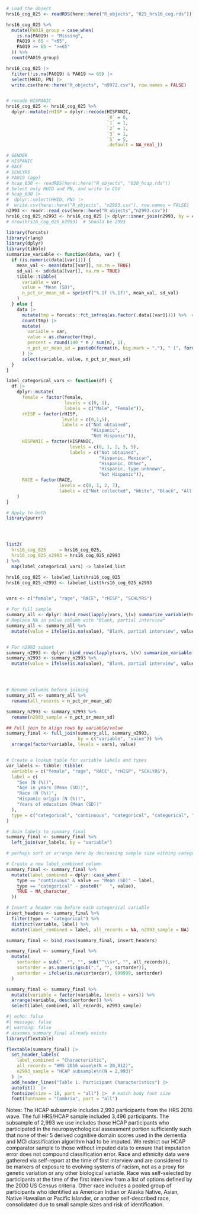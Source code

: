 <!-- MS_Tab_Fig_Apndx-030-Table-1.qmd -->
<!-- Rich Jones --> 
<!-- 2025-07-22 -->

```r
# Load the object
hrs16_cog_025 <- readRDS(here::here("R_objects", "025_hrs16_cog.rds"))

hrs16_cog_025 %>%
  mutate(PA019_group = case_when(
    is.na(PA019) ~ "Missing",
    PA019 < 65 ~ "<65",
    PA019 >= 65 ~ ">=65"
  )) %>%
  count(PA019_group)

hrs16_cog_025 |>
  filter(!is.na(PA019) & PA019 >= 65) |>
  select(HHID, PN) |>
  write.csv(here::here("R_objects", "n9972.csv"), row.names = FALSE)


# recode HISPANIC
hrs16_cog_025 <- hrs16_cog_025 %>% 
  dplyr::mutate(rHISP = dplyr::recode(HISPANIC,
                                      `0` = 0,
                                      `1` = 1,
                                      `2` = 1,
                                      `3` = 1,
                                      `5` = 5,
                                      .default = NA_real_))

# GENDER
# HISPANIC
# RACE 
# SCHLYRS 
# PA019 (age)
# hcap_030 <- readRDS(here::here("R_objects", "030_hcap.rds"))
# Select only HHID and PN, and write to CSV
# hcap_030 |>
#  dplyr::select(HHID, PN) |>
#  write.csv(here::here("R_objects", "n2993.csv"), row.names = FALSE)
n2993 <- readr::read_csv(here::here("R_objects","n2993.csv"))
hrs16_cog_025_n2993 <- hrs16_cog_025 |> dplyr::inner_join(n2993, by = c("HHID", "PN"))
# nrow(hrs16_cog_025_n2993)  # Should be 2993
```


<!-- R code to find the RDS with 2993 rows 
# List all .rds files in the R_objects folder
rds_files <- list.files(here::here("R_objects"), pattern = "\\.rds$", full.names = TRUE)
# Function to check row count
check_rows <- function(file) {
  obj <- readRDS(file)
  if (is.data.frame(obj) && nrow(obj) == 2993) {
    return(basename(file))
  } else {
    return(NULL)
  }
}
# Apply function to all files
matching_files <- Filter(Negate(is.null), lapply(rds_files, check_rows))
matching_files
--> 

<!-- Generate table inputs -->
```r
library(forcats)
library(rlang)
library(dplyr)
library(tibble)
summarize_variable <- function(data, var) {
  if (is.numeric(data[[var]])) {
    mean_val <- mean(data[[var]], na.rm = TRUE)
    sd_val <- sd(data[[var]], na.rm = TRUE)
    tibble::tibble(
      variable = var,
      value = "Mean (SD)",
      n_pct_or_mean_sd = sprintf("%.1f (%.1f)", mean_val, sd_val)
    )
  } else {
    data |>
      mutate(tmp = forcats::fct_infreq(as.factor(.data[[var]]))) %>%  # preserve labels
      count(tmp) |>
      mutate(
        variable = var,
        value = as.character(tmp),
        percent = round(100 * n / sum(n), 1),
        n_pct_or_mean_sd = paste0(format(n, big.mark = ","), " (", formatC(percent, format = "f", digits = 1), "%)")
      ) |>
      select(variable, value, n_pct_or_mean_sd)
  }
}

label_categorical_vars <- function(df) {
  df |>
    dplyr::mutate(
      female = factor(female, 
                      levels = c(0, 1), 
                      labels = c("Male", "Female")),
      rHISP = factor(rHISP,
                     levels = c(0,1,5),
                     labels = c("Not obtained",
                                "Hispanic",
                                "Not Hispanic")),
      HISPANIC = factor(HISPANIC, 
                        levels = c(0, 1, 2, 3, 5),  
                        labels = c("Not obtained", 
                                   "Hispanic, Mexican", 
                                   "Hispanic, Other",
                                   "Hispanic, type unknown", 
                                   "Not Hispanic")),
      RACE = factor(RACE, 
                    levels = c(0, 1, 2, 7),
                    labels = c("Not collected", "White", "Black", "All other groups"))
    )
}

# Apply to both
library(purrr)




list2(
  hrs16_cog_025     = hrs16_cog_025,
  hrs16_cog_025_n2993 = hrs16_cog_025_n2993
) %>%
  map(label_categorical_vars) -> labeled_list

hrs16_cog_025 <- labeled_list$hrs16_cog_025
hrs16_cog_025_n2993 <- labeled_list$hrs16_cog_025_n2993


vars <- c("female", "rage", "RACE", "rHISP", "SCHLYRS")

# For full sample
summary_all <- dplyr::bind_rows(lapply(vars, \(v) summarize_variable(hrs16_cog_025, v)))
# Replace NA in value column with "Blank, partial interview"
summary_all <- summary_all %>%
  mutate(value = ifelse(is.na(value), "Blank, partial interview", value))


# For n2993 subset
summary_n2993 <- dplyr::bind_rows(lapply(vars, \(v) summarize_variable(hrs16_cog_025_n2993, v)))
summary_n2993 <- summary_n2993 %>%
  mutate(value = ifelse(is.na(value), "Blank, partial interview", value))




# Rename columns before joining
summary_all <- summary_all %>%
  rename(all_records = n_pct_or_mean_sd)

summary_n2993 <- summary_n2993 %>%
  rename(n2993_sample = n_pct_or_mean_sd)

## Full join to align rows by variable/value
summary_final <- full_join(summary_all, summary_n2993,
                           by = c("variable", "value")) %>%
  arrange(factor(variable, levels = vars), value)


# Create a lookup table for variable labels and types
var_labels <- tibble::tibble(
  variable = c("female", "rage", "RACE", "rHISP", "SCHLYRS"),
  label = c(
    "Sex (N (%))",
    "Age in years (Mean (SD))",
    "Race (N (%))",
    "Hispanic origin (N (%))",
    "Years of education (Mean (SD))"
  ),
  type = c("categorical", "continuous", "categorical", "categorical", "continuous")
)
```

```r
# Join labels to summary_final
summary_final <- summary_final %>%
  left_join(var_labels, by = "variable")

# perhaps sort or arrange here by decreasing sample size withing categorical variables

# Create a new label_combined column
summary_final <- summary_final %>%
  mutate(label_combined = dplyr::case_when(
    type == "continuous" & value == "Mean (SD)" ~ label,
    type == "categorical" ~ paste0("   ", value),
    TRUE ~ NA_character_
  ))

# Insert a header row before each categorical variable
insert_headers <- summary_final %>%
  filter(type == "categorical") %>%
  distinct(variable, label) %>%
  mutate(label_combined = label, all_records = NA, n2993_sample = NA)

summary_final <- bind_rows(summary_final, insert_headers) 

summary_final <- summary_final %>%
  mutate(
    sortorder = sub(" .*", "", sub("^\\s+", "", all_records)),
    sortorder = as.numeric(gsub(",", "", sortorder)),
    sortorder = ifelse(is.na(sortorder), 999999, sortorder)
  )

summary_final <- summary_final %>%
  mutate(variable = factor(variable, levels = vars)) %>%
  arrange(variable, desc(sortorder)) %>% 
  select(label_combined, all_records, n2993_sample) 


```


```r
#| echo: false 
#| message: false
#| warning: false 
# assumes summary_final already exists
library(flextable)

flextable(summary_final) |>
  set_header_labels(
    label_combined = "Characteristic",
    all_records = "HRS 2016 wave\n(N = 20,912)",
    n2993_sample = "HCAP subsample\n(N = 2,993)"
  ) |>
  add_header_lines("Table 1. Participant Characteristics") |>
  autofit()  |>
  fontsize(size = 10, part = "all") |>  # match body font size
  font(fontname = "Cambria", part = "all")  
``` 


::: {custom-style="Footnote text"}
Notes: The HCAP subsample includes 2,993 participants from the HRS 2016 wave. The full HRS/HCAP sample included 3,496 participants. The subsample of 2,993 we use includes those HCAP participants who participated in the neuropsychological assessment portion sufficiently such that none of their 5 derived cognitive domain scores used in the dementia and MCI classification algorithm had to be imputed. We restrict our HCAP comparator sample to those without imputed data to ensure that imputation error does not compound classification error. Race and ethnicity data were gathered via self-report at the time of first interview and are considered to be markers of exposure to evolving systems of racism, not as a proxy for genetic variation or any other biological variable. Race was self-selected by participants at the time of the first interview from a list of options defined by the 2000 US Census criteria. Other race includes a pooled group of participants who identified as American Indian or Alaska Native, Asian, Native Hawaiian or Pacific Islander, or another self-described race, consolidated due to small sample sizes and risk of identification.
:::



